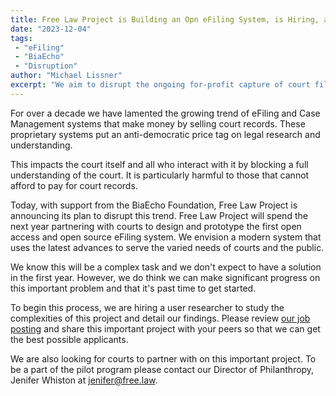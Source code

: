 ```yaml
---
title: Free Law Project is Building an Opn eFiling System, is Hiring, and is Seeking Court Partnerships
date: "2023-12-04"
tags:
 - "eFiling"
 - "BiaEcho"
 - "Disruption"
author: "Michael Lissner"
excerpt: "We aim to disrupt the ongoing for-profit capture of court filing systems."
---
```


<p className="lead">For over a decade we have lamented the growing trend of eFiling and Case Management systems that make money by selling court records. These proprietary systems put an anti-democratic price tag on legal research and understanding.</p>

This impacts the court itself and all who interact with it by blocking a full understanding of the court. It is particularly harmful to those that cannot afford to pay for court records.

Today, with support from the BiaEcho Foundation, Free Law Project is announcing its plan to disrupt this trend. Free Law Project will spend the next year partnering with courts to design and prototype the first open access and open source eFiling system. We envision a modern system that uses the latest advances to serve the varied needs of courts and the public.

We know this will be a complex task and we don't expect to have a solution in the first year. However, we do think we can make significant progress on this important problem and that it's past time to get started. 

To begin this process, we are hiring a user researcher to study the complexities of this project and detail our findings. Please review [our job posting][h] and share this important project with your peers so that we can get the best possible applicants.

We are also looking for courts to partner with on this important project. To be a part of the pilot program please contact our Director of Philanthropy, Jenifer Whiston at jenifer@free.law.

[h]: /hiring/